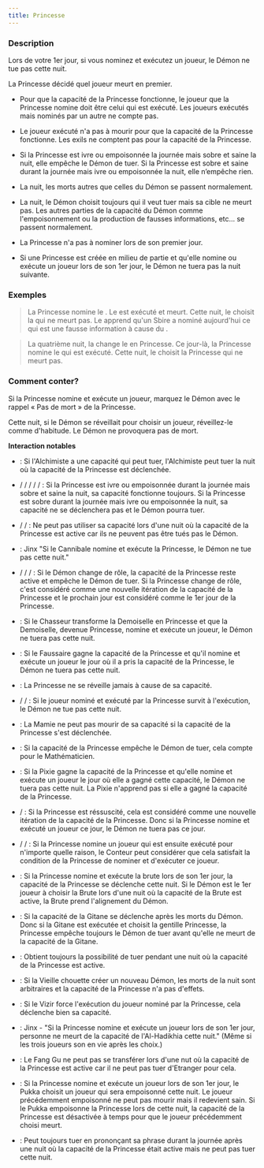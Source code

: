 ```yaml
---
title: Princesse
---
```



<Role PRINCESSE header />

### Description

Lors de votre 1er jour, si vous nominez et exécutez un joueur, le Démon ne tue pas cette nuit.

La Princesse décidé quel joueur meurt en premier.

-   Pour que la capacité de la Princesse fonctionne, le joueur que la Princesse nomine doit être celui qui est exécuté. Les joueurs exécutés mais nominés par un autre ne compte pas.

-   Le joueur exécuté n'a pas à mourir pour que la capacité de la Princesse fonctionne. Les exils ne comptent pas pour la capacité de la Princesse.

-   Si la Princesse est ivre ou empoisonnée la journée mais sobre et saine la nuit, elle empêche le Démon de tuer. Si la Princesse est sobre et saine durant la journée mais ivre ou empoisonnée la nuit, elle n’empêche rien.

-   La nuit, les morts autres que celles du Démon se passent normalement.

-   La nuit, le Démon choisit toujours qui il veut tuer mais sa cible ne meurt pas. Les autres parties de la capacité du Démon comme l'empoisonnement ou la production de fausses informations, etc… se passent normalement.

-   La Princesse n'a pas à nominer lors de son premier jour.

-   Si une Princesse est créée en milieu de partie et qu'elle nomine ou exécute un joueur lors de son 1er jour, le Démon ne tuera pas la nuit suivante.

### Exemples

> La Princesse nomine le <Role PREDICATEUR />. Le <Role PREDICATEUR /> est exécuté et meurt. Cette nuit, le <Role VORTOX /> choisit la <Role PIXIE /> qui ne meurt pas. Le <Role CRIEUR /> apprend qu'un Sbire a nominé aujourd'hui ce qui est une fausse information à cause du <Role VORTOX />.

> La quatrième nuit, la <Role VIEILLE_CHOUETTE /> change le <Role REVEUR /> en Princesse. Ce jour-là, la Princesse nomine le <Role ZELOTE /> qui est exécuté. Cette nuit, le <Role KAZALI /> choisit la Princesse qui ne meurt pas.

### Comment conter?

Si la Princesse nomine et exécute un joueur, marquez le Démon avec le rappel « Pas de mort » de la Princesse.

Cette nuit, si le Démon se réveillait pour choisir un joueur, réveillez-le comme d'habitude. Le Démon ne provoquera pas de mort.

**Interaction notables**

- <Role ALCHIMISTE /> : Si l'Alchimiste a une capacité qui peut tuer, l'Alchimiste peut tuer la nuit où la capacité de la Princesse est déclenchée.

- <Role AUBERGISTE /> / <Role MARIN /> / <Role MENESTREL /> / <Role DULCINEE /> / <Role EMPOISONNEUR /> / <Role XAAN /> : Si la Princesse est ivre ou empoisonnée durant la journée mais sobre et saine la nuit, sa capacité fonctionne toujours. Si la Princesse est sobre durant la journée mais ivre ou empoisonnée la nuit, sa capacité ne se déclenchera pas et le Démon pourra tuer.

- <Role BANSHEE /> /<Role ENFANT_DE_CHOEUR /> / <Role SAGE /> : Ne peut pas utiliser sa capacité lors d'une nuit où la capacité de la Princesse est active car ils ne peuvent pas être tués pas le Démon.

- <Role CANNIBALE /> : Jinx "Si le Cannibale nomine et exécute la Princesse, le Démon ne tue pas cette nuit."

- <Role CHARMEUR_DE_SERPENT /> / <Role INGENIEUR /> / <Role BARBIER /> / <Role CHAPELIER /> : Si le Démon change de rôle, la capacité de la Princesse reste active et empêche le Démon de tuer. Si la Princesse change de rôle, c'est considéré comme une nouvelle itération de la capacité de la Princesse et le prochain jour est considéré comme le 1er jour de la Princesse.

- <Role CHASSEUR /> : Si le Chasseur transforme la Demoiselle en Princesse et que la Demoiselle, devenue Princesse, nomine et exécute un joueur, le Démon ne tuera pas cette nuit.

- <Role FAUSSAIRE /> : Si le Faussaire gagne la capacité de la Princesse et qu'il nomine et exécute un joueur le jour où il a pris la capacité de la Princesse, le Démon ne tuera pas cette nuit.

- <Role FEMME_DE_CHAMBRE /> : La Princesse ne se réveille jamais à cause de sa capacité.

- <Role HERBORISTE /> / <Role PACIFISTE /> / <Role AVOCAT_DU_DIABLE /> : Si le joueur nominé et exécuté par la Princesse survit à l'exécution, le Démon ne tue pas cette nuit.

- <Role MAMIE /> : La Mamie ne peut pas mourir de sa capacité si la capacité de la Princesse s'est déclenchée.

- <Role MATHEMATICIEN /> : Si la capacité de la Princesse empêche le Démon de tuer, cela compte pour le Mathématicien.

- <Role PIXIE />: Si la Pixie gagne la capacité de la Princesse et qu'elle nomine et exécute un joueur le jour où elle a gagné cette capacité, le Démon ne tuera pas cette nuit. La Pixie n'apprend pas si elle a gagné la capacité de la Princesse.

- <Role PROFESSEUR /> / <Role SHABALOTH /> : Si la Princesse est réssuscité, cela est considéré comme une nouvelle itération de la capacité de la Princesse. Donc si la Princesse nomine et exécuté un joueur ce jour, le Démon ne tuera pas ce jour.

- <Role PUCELLE /> / <Role BETE_DE_FOIRE /> / <Role MANIPULATEUR /> : Si la Princesse nomine un joueur qui est ensuite exécuté pour n'importe quelle raison, le Conteur peut considérer que cela satisfait la condition de la Princesse de nominer et d'exécuter ce joueur.

- <Role BRUTE /> : Si la Princesse nomine et exécute la brute lors de son 1er jour, la capacité de la Princesse se déclenche cette nuit. Si le Démon est le 1er joueur à choisir la Brute lors d'une nuit où la capacité de la Brute est active, la Brute prend l'alignement du Démon.

- <Role GITANE /> : Si la capacité de la Gitane se déclenche après les morts du Démon. Donc si la Gitane est exécutée et choisit la gentille Princesse, la Princesse empêche toujours le Démon de tuer avant qu'elle ne meurt de la capacité de la Gitane.

- <Role PARRAIN /> : Obtient toujours la possibilité de tuer pendant une nuit où la capacité de la Princesse est active.

- <Role VIEILLE_CHOUETTE />: Si la Vieille chouette créer un nouveau Démon, les morts de la nuit sont arbitraires et la capacité de la Princesse n'a pas d'effets.

- <Role VIZIR /> : Si le Vizir force l'exécution du joueur nominé par la Princesse, cela déclenche bien sa capacité.

- <Role AL_HADIKHIA /> : Jinx - "Si la Princesse nomine et exécute un joueur lors de son 1er jour, personne ne meurt de la capacité de l'Al-Hadikhia cette nuit." (Même si les trois joueurs son en vie après les choix.)

- <Role FANG_GU /> : Le Fang Gu ne peut pas se transférer lors d'une nut où la capacité de la Princesse est active car il ne peut pas tuer d'Etranger pour cela.

- <Role PUKKA />: Si la Princesse nomine et exécute un joueur lors de son 1er jour, le Pukka choisit un joueur qui sera empoisonné cette nuit. Le joueur précédemment empoisonné ne peut pas mourir mais il redevient sain. Si le Pukka empoisonne la Princesse lors de cette nuit, la capacité de la Princesse est désactivée à temps pour que le joueur précédemment choisi meurt.

- <Role YAGGABLABLA /> : Peut toujours tuer en prononçant sa phrase durant la journée après une nuit où la capacité de la Princesse était active mais ne peut pas tuer cette nuit.